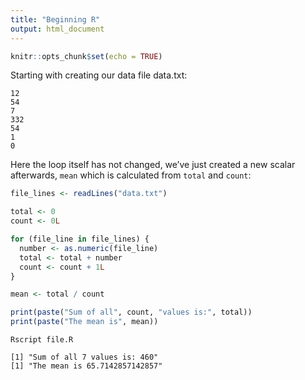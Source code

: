 ```yaml
---
title: "Beginning R"
output: html_document
---
```


```r
knitr::opts_chunk$set(echo = TRUE)
```

Starting with creating our data file data.txt:

```
12
54
7
332
54
1
0
```

Here the loop itself has not changed, we've just created a new scalar 
afterwards, `mean` which is calculated from `total` and `count`:

```R
file_lines <- readLines("data.txt")

total <- 0
count <- 0L

for (file_line in file_lines) {
  number <- as.numeric(file_line)
  total <- total + number
  count <- count + 1L
}

mean <- total / count

print(paste("Sum of all", count, "values is:", total))
print(paste("The mean is", mean))
```

```
Rscript file.R

[1] "Sum of all 7 values is: 460"
[1] "The mean is 65.7142857142857"
```
